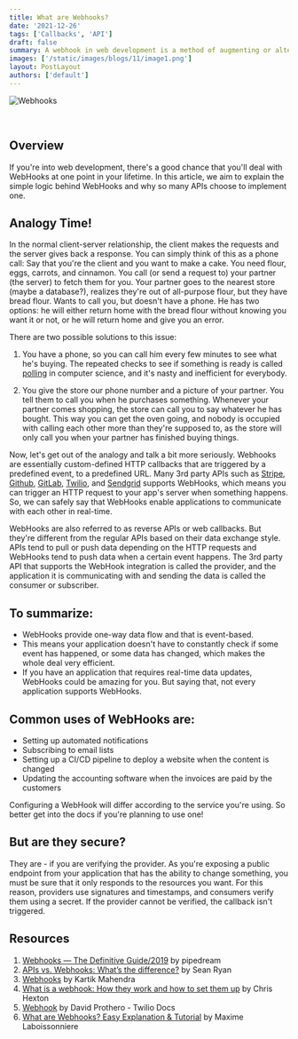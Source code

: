 ```yaml
---
title: What are Webhooks?
date: '2021-12-26'
tags: ['Callbacks', 'API']
draft: false
summary: A webhook in web development is a method of augmenting or altering the behavior of a web page or web application with custom callbacks. Dive in to learn more!
images: ['/static/images/blogs/11/image1.png']
layout: PostLayout
authors: ['default']
---
```


![Webhooks](/static/images/blogs/11/image1.png)

<br />

<TOCInline toc={props.toc} asDisclosure defaultOpen={false} toHeading={2} />

## Overview

If you're into web development, there's a good chance that you'll deal with WebHooks at one point in your lifetime.
In this article, we aim to explain the simple logic behind WebHooks and why so many APIs choose to implement one.

## Analogy Time!

In the normal client-server relationship, the client makes the requests and the server gives back a response. You can simply think of this as a phone call:
Say that you're the client and you want to make a cake. You need flour, eggs, carrots, and cinnamon.
You call (or send a request to) your partner (the server) to fetch them for you. Your partner goes to the nearest store (maybe a database?),
realizes they're out of all-purpose flour, but they have bread flour. Wants to call you, but doesn't have a phone.
He has two options: he will either return home with the bread flour without knowing you want it or not, or he will return home and give you an error.

There are two possible solutions to this issue:

1. You have a phone, so you can call him every few minutes to see what he's buying.
   The repeated checks to see if something is ready is called [polling](<https://en.wikipedia.org/wiki/Polling_(computer_science)>) in computer science,
   and it's nasty and inefficient for everybody.

2. You give the store our phone number and a picture of your partner. You tell them to call you when he purchases something.
   Whenever your partner comes shopping, the store can call you to say whatever he has bought.
   This way you can get the oven going, and nobody is occupied with calling each other more than they're supposed to,
   as the store will only call you when your partner has finished buying things.

Now, let's get out of the analogy and talk a bit more seriously.
Webhooks are essentially custom-defined HTTP callbacks that are triggered by a predefined event, to a predefined URL.
Many 3rd party APIs such as [Stripe](https://stripe.com/docs/webhooks), [Github](https://docs.github.com/en/developers/webhooks-and-events/webhooks/about-webhooks),
[GitLab](https://docs.gitlab.com/ee/user/project/integrations/webhooks.html), [Twilio](https://www.twilio.com/docs/glossary/what-is-a-webhook),
and [Sendgrid](https://sendgrid.com/blog/whats-webhook/) supports WebHooks,
which means you can trigger an HTTP request to your app's server when something happens.
So, we can safely say that WebHooks enable applications to communicate with each other in real-time.

WebHooks are also referred to as reverse APIs or web callbacks. But they're different from the regular APIs based on their data exchange style.
APIs tend to pull or push data depending on the HTTP requests and WebHooks tend to push data when a certain event happens.
The 3rd party API that supports the WebHook integration is called the provider,
and the application it is communicating with and sending the data is called the consumer or subscriber.

## To summarize:

- WebHooks provide one-way data flow and that is event-based.
- This means your application doesn't have to constantly check if some event has happened, or some data has changed, which makes the whole deal very efficient.
- If you have an application that requires real-time data updates, WebHooks could be amazing for you. But saying that, not every application supports WebHooks.

## Common uses of WebHooks are:

- Setting up automated notifications
- Subscribing to email lists
- Setting up a CI/CD pipeline to deploy a website when the content is changed
- Updating the accounting software when the invoices are paid by the customers

Configuring a WebHook will differ according to the service you're using. So better get into the docs if you're planning to use one!

## But are they secure?

They are - if you are verifying the provider. As you're exposing a public endpoint from your application that has the ability to change something,
you must be sure that it only responds to the resources you want.
For this reason, providers use signatures and timestamps, and consumers verify them using a secret.
If the provider cannot be verified, the callback isn't triggered.

## Resources

1. [Webhooks — The Definitive Guide/2019](https://requestbin.com/blog/working-with-webhooks/#webhooks-%E2%80%94-the-definitive-guide-2019) by pipedream
2. [APIs vs. Webhooks: What’s the difference?](https://www.mparticle.com/blog/apis-vs-webhooks) by Sean Ryan
3. [Webhooks](https://levelup.gitconnected.com/webhooks-82e50720abd2) by Kartik Mahendra
4. [What is a webhook: How they work and how to set them up](https://www.getvero.com/resources/webhooks/) by Chris Hexton
5. [Webhook](https://www.twilio.com/docs/glossary/what-is-a-webhook) by David Prothero - Twilio Docs
6. [What are Webhooks? Easy Explanation & Tutorial](https://snipcart.com/blog/what-are-webhooks-explained-example) by Maxime Laboissonniere
